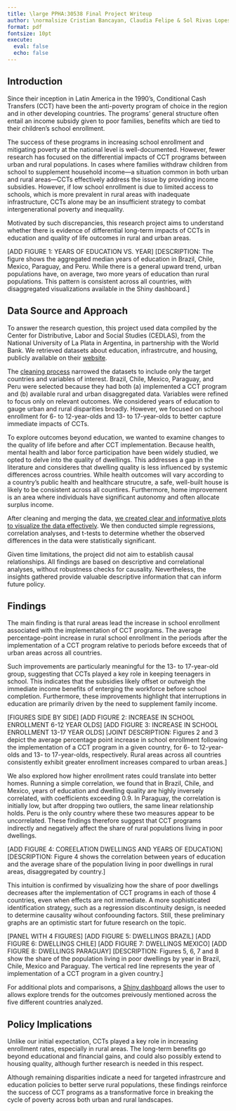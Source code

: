 ```yaml
---
title: \large PPHA:30538 Final Project Writeup
author: \normalsize Cristian Bancayan, Claudia Felipe & Sol Rivas Lopes 
format: pdf
fontsize: 10pt
execute:
  eval: false
  echo: false
---
```


## Introduction
Since their inception in Latin America in the 1990's, Conditional Cash Transfers (CCT) have been the anti-poverty program of choice in the region and in other developing countries. The programs' general structure often entail an income subsidy given to poor families, benefits which are tied to their children's school enrollment. 

The success of these programs in increasing school enrollment and mitigating poverty at the national level is well-documented. However, fewer research has focused on the differential impacts of CCT programs between urban and rural populations. In cases where families withdraw children from school to supplement household income—a situation common in both urban and rural areas—CCTs effectively address the issue by providing income subsidies. However, if low school enrollment is due to limited access to schools, which is more prevalent in rural areas with inadequate infrastructure, CCTs alone may be an insufficient strategy to combat intergenerational poverty and inequality.

Motivated by such discrepancies, this research project aims to understand whether there is evidence of differential long-term impacts of CCTs in education and quality of life outcomes in rural and urban areas.

[ADD FIGURE 1: YEARS OF EDUCATION VS. YEAR]
[DESCRIPTION: The figure shows the aggregated median years of education in Brazil, Chile, Mexico, Paraguay, and Peru. While there is a general upward trend, urban populations have, on average, two more years of education than rural populations. This pattern is consistent across all countries, with disaggregated visualizations available in the Shiny dashboard.]


## Data Source and Approach
To answer the research question, this project used data compiled by the Center for Distributive, Labor and Social Studies (CEDLAS), from the National University of La Plata in Argentina, in partnership with the World Bank. We retrieved datasets about education, infrastrcutre, and housing, publicly available on their [website](https://www.cedlas.econo.unlp.edu.ar/wp/en/estadisticas/sedlac/estadisticas/).

The [cleaning process](./final_project_cleaning.qmd) narrowed the datasets to include only the target countries and variables of interest. Brazil, Chile, Mexico, Paraguay, and Peru were selected because they had both (a) implemented a CCT program and (b) available rural and urban disaggregated data. Variables were refined to focus only on relevant outcomes. We considered years of education to gauge urban and rural disparities broadly. However, we focused on school enrollment for 6- to 12-year-olds and 13- to 17-year-olds to better capture immediate impacts of CCTs.

To explore outcomes beyond education, we wanted to examine changes to the quality of life before and after CCT implementation. Because health, mental health and labor force participation have been widely studied, we opted to delve into the quality of dwellings. This addresses a gap in the literature and consideres that dwelling quality is less influenced by systemic differences across countries. While health outcomes will vary according to a country's public health and healthcare strucutre, a safe, well-built house is likely to be consistent across all countires. Furthermore, home improvement is an area where individuals have significant autonomy and often allocate surplus income.

After cleaning and merging the data, [we created clear and informative plots to visualize the data effectively](./final_project_initial_analysis.qmd). We then conducted simple regressions, correlation analyses, and t-tests to determine whether the observed differences in the data were statistically significant.

Given time limitations, the project did not aim to establish causal relationships. All findings are based on descriptive and correlational analyses, without robustness checks for causality. Nevertheless, the insights gathered provide valuable descriptive information that can inform future policy.

## Findings
The main finding is that rural areas lead the increase in school enrollment associated with the implementation of CCT programs. The average percentage-point increase in rural school enrollment in the periods after the implementation of a CCT program relative to periods before exceeds that of urban areas across all countries. 

Such improvements are particularly meaningful for the 13- to 17-year-old group, suggesting that CCTs played a key role in keeping teenagers in school. This indicates that the subsidies likely offset or outweigh the immediate income benefits of enterging the workforce before school completion. Furthermore, these improvements highlight that interruptions in education are primarily driven by the need to supplement family income.

[FIGURES SIDE BY SIDE]
[ADD FIGURE 2: INCREASE IN SCHOOL ENROLLMENT 6-12 YEAR OLDS]
[ADD FIGURE 3: INCREASE IN SCHOOL ENROLLMENT 13-17 YEAR OLDS]
[JOINT DESCRIPTION: Figures 2 and 3 depict the average percentage point increase in school enrollment following the implementation of a CCT program in a given country, for 6- to 12-year-olds and 13- to 17-year-olds, respectively. Rural areas across all countries consistently exhibit greater enrollment increases compared to urban areas.]

We also explored how higher enrollment rates could translate into better homes. Running a simple correlation, we found that in Brazil, Chile, and Mexico, years of education and dwelling quality are highly inversely correlated, with coefficients exceeding 0.9. In Paraguay, the correlation is initially low, but after dropping two outliers, the same linear relationship holds. Peru is the only country where these two measures appear to be uncorrelated. These findings therefore suggest that CCT programs indirectly and negatively affect the share of rural populations living in poor dwellings.

[ADD FIGURE 4: COREELATION DWELLINGS AND YEARS OF EDUCATION]
[DESCRIPTION: Figure 4 shows the correlation between years of education and the average share of the population living in poor dwellings in rural areas, disaggregated by country.]

This intuition is confirmed by visualizing how the share of poor dwellings decreases after the implementation of CCT programs in each of those 4 countries, even when effects are not immediate. A more sophisticated identification strategy, such as a regression discontinuity design, is needed to determine causality wihout confoounding factors. Still, these preliminary graphs are an optimistic start for future research on the topic. 

[PANEL WITH 4 FIGURES]
[ADD FIGURE 5: DWELLINGS BRAZIL] 
[ADD FIGURE 6: DWELLINGS CHILE]
[ADD FIGURE 7: DWELLINGS MEXICO]
[ADD FIGURE 8: DWELLINGS PARAGUAY]
[DESCRIPTION: Figures 5, 6, 7 and 8 show the share of the population living in poor dwellings by year in Brazil, Chile, Mexico and Paraguay. The vertical red line represents the year of implementation of a CCT program in a given country.]

For additional plots and comparisons, a [Shiny dashboard](./shiny-app/app.py) allows the user to allows explore trends for the outcomes preivously mentioned across the five different countries analyzed.

## Policy Implications
Unlike our initial expectation, CCTs played a key role in increasing enrollment rates, especially in rural areas. The long-term benefits go beyond educational and financial gains, and could also possibly extend to housing quality, although further research is needed in this respect.

Although remaining disparities indicate a need for targeted infrastrcure and education policies to better serve rural populations, these findings reinforce the success of CCT programs as a transformative force in breaking the cycle of poverty across both urban and rural landscapes.
